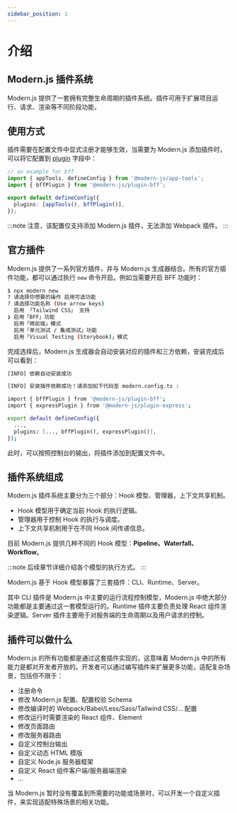 ```yaml
---
sidebar_position: 1
---
```


# 介绍

## Modern.js 插件系统

Modern.js 提供了一套拥有完整生命周期的插件系统。插件可用于扩展项目运行、请求、渲染等不同阶段功能，

## 使用方式

插件需要在配置文件中显式注册才能够生效，当需要为 Modern.js 添加插件时，可以将它配置到 [plugin](/configure/app/plugins.html) 字段中：

```ts title="edenx.config.ts"
// an example for bff
import { appTools, defineConfig } from '@modern-js/app-tools';
import { bffPlugin } from '@modern-js/plugin-bff';

export default defineConfig({
  plugins: [appTools(), bffPlugin()],
});
```

:::note
注意，该配置仅支持添加 Modern.js 插件，无法添加 Webpack 插件。
:::

## 官方插件

Modern.js 提供了一系列官方插件，并与 Modern.js 生成器结合。所有的官方插件功能，都可以通过执行 `new` 命令开启。例如当需要开启 BFF 功能时：

```bash
$ npx modern new
? 请选择你想要的操作 启用可选功能
? 请选择功能名称 (Use arrow keys)
  启用 「Tailwind CSS」 支持
❯ 启用「BFF」功能
  启用「微前端」模式
  启用「单元测试 / 集成测试」功能
  启用「Visual Testing (Storybook)」模式
```

完成选择后，Modern.js 生成器会自动安装对应的插件和三方依赖，安装完成后可以看到：

```bash
[INFO] 依赖自动安装成功

[INFO] 安装插件依赖成功！请添加如下代码至 modern.config.ts :

import { bffPlugin } from '@modern-js/plugin-bff';
import { expressPlugin } from '@modern-js/plugin-express';

export default defineConfig({
  ...,
  plugins: [..., bffPlugin(), expressPlugin()],
});
```

此时，可以按照控制台的输出，将插件添加到配置文件中。

## 插件系统组成

Modern.js 插件系统主要分为三个部分：Hook 模型、管理器，上下文共享机制。

- Hook 模型用于确定当前 Hook 的执行逻辑。
- 管理器用于控制 Hook 的执行与调度。
- 上下文共享机制用于在不同 Hook 间传递信息。

目前 Modern.js 提供几种不同的 Hook 模型：**Pipeline、Waterfall、Workflow**。

:::note
后续章节详细介绍各个模型的执行方式。
:::

Modern.js 基于 Hook 模型暴露了三套插件：CLI、Runtime、Server。

其中 CLI 插件是 Modern.js 中主要的运行流程控制模型，Modern.js 中绝大部分功能都是主要通过这一套模型运行的。Runtime 插件主要负责处理 React 组件渲染逻辑。Server 插件主要用于对服务端的生命周期以及用户请求的控制。

## 插件可以做什么

Modern.js 的所有功能都是通过这套插件实现的，这意味着 Modern.js 中的所有能力是都对开发者开放的。开发者可以通过编写插件来扩展更多功能，适配复杂场景，包括但不限于：

- 注册命令
- 修改 Modern.js 配置、配置校验 Schema
- 修改编译时的 Webpack/Babel/Less/Sass/Tailwind CSS/... 配置
- 修改运行时需要渲染的 React 组件、Element
- 修改页面路由
- 修改服务器路由
- 自定义控制台输出
- 自定义动态 HTML 模版
- 自定义 Node.js 服务器框架
- 自定义 React 组件客户端/服务器端渲染
- ...

当 Modern.js 暂时没有覆盖到所需要的功能或场景时，可以开发一个自定义插件，来实现适配特殊场景的相关功能。
